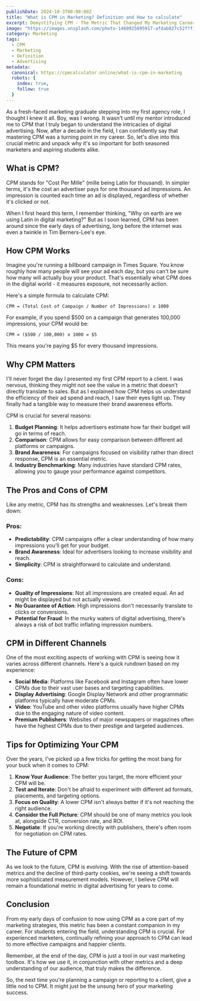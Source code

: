 ```yaml
---
publishDate: 2024-10-3T00:00:00Z
title: "What is CPM in Marketing? Definition and How to calculate"
excerpt: Demystifying CPM - The Metric That Changed My Marketing Career.
image: "https://images.unsplash.com/photo-1460925895917-afdab827c52f?fit=crop&w=600&h=400"
category: Marketing
tags:
  - CPM
  - Marketing
  - Definition
  - Advertising
metadata:
  canonical: https://cpmcalculator.online/what-is-cpm-in-marketing
  robots: {
    index: true, 
    follow: true
  }
---
```


As a fresh-faced marketing graduate stepping into my first agency role, I thought I knew it all. Boy, was I wrong. It wasn't until my mentor introduced me to CPM that I truly began to understand the intricacies of digital advertising. Now, after a decade in the field, I can confidently say that mastering CPM was a turning point in my career. So, let's dive into this crucial metric and unpack why it's so important for both seasoned marketers and aspiring students alike.

## What is CPM?

CPM stands for "Cost Per Mille" (mille being Latin for thousand). In simpler terms, it's the cost an advertiser pays for one thousand ad impressions. An impression is counted each time an ad is displayed, regardless of whether it's clicked or not.

When I first heard this term, I remember thinking, "Why on earth are we using Latin in digital marketing?" But as I soon learned, CPM has been around since the early days of advertising, long before the internet was even a twinkle in Tim Berners-Lee's eye.

## How CPM Works

Imagine you're running a billboard campaign in Times Square. You know roughly how many people will see your ad each day, but you can't be sure how many will actually buy your product. That's essentially what CPM does in the digital world - it measures exposure, not necessarily action.

Here's a simple formula to calculate CPM:

```
CPM = (Total Cost of Campaign / Number of Impressions) x 1000
```

For example, if you spend $500 on a campaign that generates 100,000 impressions, your CPM would be:

```
CPM = ($500 / 100,000) x 1000 = $5
```

This means you're paying $5 for every thousand impressions.

## Why CPM Matters

I'll never forget the day I presented my first CPM report to a client. I was nervous, thinking they might not see the value in a metric that doesn't directly translate to sales. But as I explained how CPM helps us understand the efficiency of their ad spend and reach, I saw their eyes light up. They finally had a tangible way to measure their brand awareness efforts.

CPM is crucial for several reasons:

1. **Budget Planning**: It helps advertisers estimate how far their budget will go in terms of reach.
2. **Comparison**: CPM allows for easy comparison between different ad platforms or campaigns.
3. **Brand Awareness**: For campaigns focused on visibility rather than direct response, CPM is an essential metric.
4. **Industry Benchmarking**: Many industries have standard CPM rates, allowing you to gauge your performance against competitors.

## The Pros and Cons of CPM

Like any metric, CPM has its strengths and weaknesses. Let's break them down:

### Pros:

- **Predictability**: CPM campaigns offer a clear understanding of how many impressions you'll get for your budget.
- **Brand Awareness**: Ideal for advertisers looking to increase visibility and reach.
- **Simplicity**: CPM is straightforward to calculate and understand.

### Cons:

- **Quality of Impressions**: Not all impressions are created equal. An ad might be displayed but not actually viewed.
- **No Guarantee of Action**: High impressions don't necessarily translate to clicks or conversions.
- **Potential for Fraud**: In the murky waters of digital advertising, there's always a risk of bot traffic inflating impression numbers.

## CPM in Different Channels

One of the most exciting aspects of working with CPM is seeing how it varies across different channels. Here's a quick rundown based on my experience:

- **Social Media**: Platforms like Facebook and Instagram often have lower CPMs due to their vast user bases and targeting capabilities.
- **Display Advertising**: Google Display Network and other programmatic platforms typically have moderate CPMs.
- **Video**: YouTube and other video platforms usually have higher CPMs due to the engaging nature of video content.
- **Premium Publishers**: Websites of major newspapers or magazines often have the highest CPMs due to their prestige and targeted audiences.

## Tips for Optimizing Your CPM

Over the years, I've picked up a few tricks for getting the most bang for your buck when it comes to CPM:

1. **Know Your Audience**: The better you target, the more efficient your CPM will be.
2. **Test and Iterate**: Don't be afraid to experiment with different ad formats, placements, and targeting options.
3. **Focus on Quality**: A lower CPM isn't always better if it's not reaching the right audience.
4. **Consider the Full Picture**: CPM should be one of many metrics you look at, alongside CTR, conversion rate, and ROI.
5. **Negotiate**: If you're working directly with publishers, there's often room for negotiation on CPM rates.

## The Future of CPM

As we look to the future, CPM is evolving. With the rise of attention-based metrics and the decline of third-party cookies, we're seeing a shift towards more sophisticated measurement models. However, I believe CPM will remain a foundational metric in digital advertising for years to come.

## Conclusion

From my early days of confusion to now using CPM as a core part of my marketing strategies, this metric has been a constant companion in my career. For students entering the field, understanding CPM is crucial. For experienced marketers, continually refining your approach to CPM can lead to more effective campaigns and happier clients.

Remember, at the end of the day, CPM is just a tool in our vast marketing toolbox. It's how we use it, in conjunction with other metrics and a deep understanding of our audience, that truly makes the difference.

So, the next time you're planning a campaign or reporting to a client, give a little nod to CPM. It might just be the unsung hero of your marketing success.